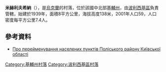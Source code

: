 {{coord|51|5|47|N|29|38|43|E|scale:30000|display=title}}

'''米赫利夫希納'''（{{lang-uk|Міхлівщина}}），是[[烏克蘭|烏克蘭]]的村落，位於該國中北部[[基輔州|基輔州]]，由[[波利西基區|波利西基區]]負責管轄，始建於1939年，面積8平方公里，海拔高度138米，2001年人口59，人口密度每平方公里7.4人。

==參考資料==
*[http://kor.gov.ua/node/902 Про перейменування населених пунктів Поліського району Київської області]{{dead link|date=2018年1月 |bot=InternetArchiveBot |fix-attempted=yes }}

{{DEFAULTSORT:Міхлівщина}}
[[Category:基輔州村落|Category:基輔州村落]]
[[Category:波利西基區村落|Category:波利西基區村落]]


{{Kiev-geo-stub}}